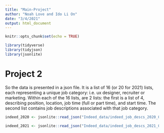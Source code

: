 ```yaml
---
title: "Main-Project"
author: "Noah Love and Ido Li On"
date: "3/4/2021"
output: html_document
---
```


```r
knitr::opts_chunk$set(echo = TRUE)
```

```r

library(tidyverse)
library(tidyjson)
library(jsonlite)
```


# Project 2

So the data is presented in a json file. It is a list of 16 (or 20 for 2021) lists, each representing a unique job category: i.e. ux designer, recruiter or marketing. Within each of the 16 lists, are 2 lists: the first is a list of 4, describing position, location, job time (full or part time), and start time. The second list contains job descriptions associated with that job category. 

```r
indeed_2020 <- jsonlite::read_json("Indeed_data/indeed_job_descs_2020_09_20.json")

indeed_2021 <- jsonlite::read_json("Indeed_data/indeed_job_descs_2021_01_25.json")
```


